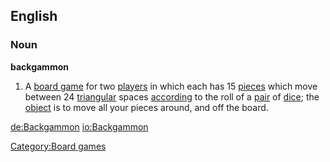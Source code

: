 ==English==
===Noun===
'''backgammon'''
{{wikipedia}}
# A [[board game]] for two [[player]]s in which each has 15 [[piece]]s which move between 24 [[triangle|triangular]] spaces [[according]] to the roll of a [[pair]] of [[dice]]; the [[object]] is to move all your pieces around, and off the board.

[[Category:Board games]]

[[de:Backgammon]]
[[io:Backgammon]]